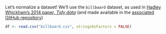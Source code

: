 Let's normalize a dataset! We'll use the `billboard` dataset, as used in 
[Hadley Whickham's 2014 paper, *Tidy data*](https://vita.had.co.nz/papers/tidy-data.html) (and made available in the [associated
GitHub repository](https://github.com/hadley/tidy-data/blob/master/data/billboard.csv))

```r
df <- read.csv("billboard.csv", stringsAsFactors = FALSE)
```